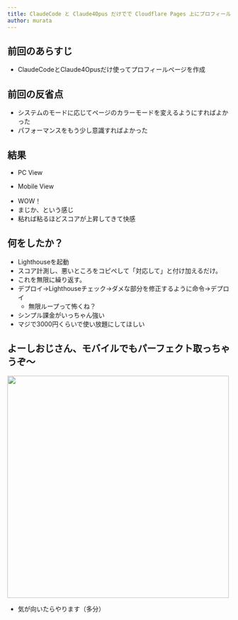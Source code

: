 ```yaml
---
title: ClaudeCode と Claude4Opus だけでで Cloudflare Pages 上にプロフィールページ作ってみた → 続き
author: murata
---
```



<Author frontmatter={frontmatter} />

## 前回のあらすじ

- ClaudeCodeとClaude4Opusだけ使ってプロフィールページを作成

## 前回の反省点

- システムのモードに応じてページのカラーモードを変えるようにすればよかった
- パフォーマンスをもう少し意識すればよかった

## 結果

- PC View
<ContentImage path="2025/07-17/murata/01.png" width="900" />

- Mobile View

<ContentImage path="2025/07-17/murata/02.png" width="900" />

- WOW！
- まじか、という感じ
- 粘れば粘るほどスコアが上昇してきて快感

## 何をしたか？

- Lighthouseを起動
- スコア計測し、悪いところをコピペして「対応して」と付け加えるだけ。
- これを無限に繰り返す。
- デプロイ→Lighthouseチェック→ダメな部分を修正するように命令→デプロイ
  - 無限ループって怖くね？
- シンプル課金がいっちゃん強い
- マジで3000円くらいで使い放題にしてほしい

<ContentImage path="2025/07-17/murata/04.png" width="900" />

## よーしおじさん、モバイルでもパーフェクト取っちゃうぞ〜

<img src="https://cdn.mainichi.jp/vol1/2025/02/26/20250226k0000m040097000p/9.jpg" width="500" />

- 気が向いたらやります（多分）
